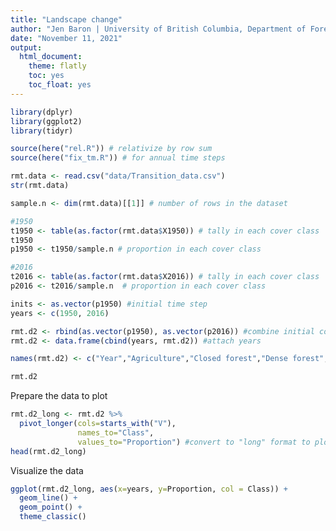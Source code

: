 ```yaml
---
title: "Landscape change"
author: "Jen Baron | University of British Columbia, Department of Forest and Conservation Sciences  jenbaron@mail.ubc.ca"
date: "November 11, 2021"
output:
  html_document:
    theme: flatly
    toc: yes
    toc_float: yes
---
```


```r
library(dplyr)
library(ggplot2)
library(tidyr)
```
 

```r
source(here("rel.R")) # relativize by row sum
source(here("fix_tm.R")) # for annual time steps
```

```r
rmt.data <- read.csv("data/Transition_data.csv")
str(rmt.data)
```

```r
sample.n <- dim(rmt.data)[[1]] # number of rows in the dataset

#1950
t1950 <- table(as.factor(rmt.data$X1950)) # tally in each cover class
t1950
p1950 <- t1950/sample.n # proportion in each cover class

#2016
t2016 <- table(as.factor(rmt.data$X2016)) # tally in each cover class
p2016 <- t2016/sample.n  # proportion in each cover class

inits <- as.vector(p1950) #initial time step
years <- c(1950, 2016)

rmt.d2 <- rbind(as.vector(p1950), as.vector(p2016)) #combine initial conditions
rmt.d2 <- data.frame(cbind(years, rmt.d2)) #attach years

names(rmt.d2) <- c("Year","Agriculture","Closed forest","Dense forest","Open forest","Urban", "Woodland") #fix names

rmt.d2
```


Prepare the data to plot

```r
rmt.d2_long <- rmt.d2 %>% 
  pivot_longer(cols=starts_with("V"), 
               names_to="Class", 
               values_to="Proportion") #convert to "long" format to plot
head(rmt.d2_long)
```

Visualize the data

```r
ggplot(rmt.d2_long, aes(x=years, y=Proportion, col = Class)) +
  geom_line() +
  geom_point() +
  theme_classic()
```